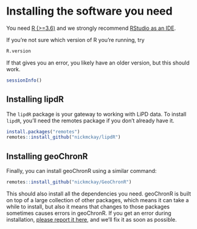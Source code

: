 # Installing the software you need {#installation}

You need [R (>=3.6)](https://cran.r-project.org/) and we strongly recommend [RStudio as an IDE](https://www.rstudio.com/products/rstudio/download/). 

If you're not sure which version of R you're running, try 

```r
R.version
```

If that gives you an error, you likely have an older version, but this should work.

```r
sessionInfo()
```


## Installing lipdR

The `lipdR` package is your gateway to working with LiPD data. To install `lipdR`, you'll need the remotes package if you don't already have it.

```r
install.packages("remotes")
remotes::install_github("nickmckay/lipdR")
```


## Installing geoChronR

Finally, you can install geoChronR using a similar command:
```r
remotes::install_github("nickmckay/GeoChronR")
```


This should also install all the dependencies you need. geoChronR is built on top of a large collection of other packages, which means it can take a while to install, but also it means that changes to those packages sometimes causes errors in geoChronR. If you get an error during installation, [please report it here]("http://github.com/nickmckay/GeoChronR/issues/"), and we'll fix it as soon as possible. 






